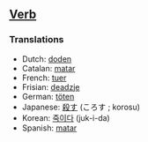 ==[[Verb]]==

===Translations===

*Dutch: [[doden]]
*Catalan: [[matar]]
*French: [[tuer]]
*Frisian: [[deadzje]]
*German: [[töten]]
*Japanese: [[殺す]] (ころす ; korosu)
*Korean: [[죽이다]] (juk-i-da)
*Spanish: [[matar]]